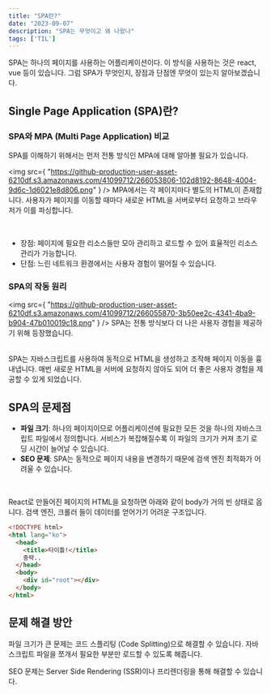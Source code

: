 ```yaml
---
title: "SPA란?"
date: "2023-09-07"
description: "SPA는 무엇이고 왜 나왔나"
tags: ['TIL']
---
```


SPA는 하나의 페이지를 사용하는 어플리케이션이다. 이 방식을 사용하는 것은 react, vue 등이 있습니다. 그럼 SPA가 무엇인지, 장점과 단점엔 무엇이 있는지 알아보겠습니다.

## Single Page Application (SPA)란?

### SPA와 MPA (Multi Page Application) 비교

SPA를 이해하기 위해서는 먼저 전통 방식인 MPA에 대해 알아볼 필요가 있습니다.

<img
  src={
    "https://github-production-user-asset-6210df.s3.amazonaws.com/41099712/266053806-102d8192-8648-4004-9d6c-1d6021e8d806.png"
  }
/>
MPA에서는 각 페이지마다 별도의 HTML이 존재합니다. 사용자가 페이지를 이동할 때마다
새로운 HTML을 서버로부터 요청하고 브라우저가 이를 파싱합니다.

<br />

- 장점: 페이지에 필요한 리소스들만 모아 관리하고 로드할 수 있어 효율적인 리소스 관리가 가능합니다.
- 단점: 느린 네트워크 환경에서는 사용자 경험이 떨어질 수 있습니다.

### SPA의 작동 원리

<img
  src={
    "https://github-production-user-asset-6210df.s3.amazonaws.com/41099712/266055870-3b50ee2c-4341-4ba9-b904-47b010019c18.png"
  }
/>
SPA는 전통 방식보다 더 나은 사용자 경험을 제공하기 위해 등장했습니다.

<br />
SPA는 자바스크립트를 사용하여 동적으로 HTML을 생성하고 조작해 페이지 이동을 흉내냅니다.
매번 새로운 HTML을 서버에 요청하지 않아도 되어 더 좋은 사용자 경험을 제공할 수 있게
되었습니다.

## SPA의 문제점

- **파일 크기**: 하나의 페이지이므로 어플리케이션에 필요한 모든 것을 하나의 자바스크립트 파일에서 정의합니다. 서비스가 복잡해질수록 이 파일의 크기가 커져 초기 로딩 시간이 늘어날 수 있습니다.
- **SEO 문제**: SPA는 동적으로 페이지 내용을 변경하기 때문에 검색 엔진 최적화가 어려울 수 있습니다.

<br />

React로 만들어진 페이지의 HTML을 요청하면 아래와 같이 body가 거의 빈 상태로 옵니다. 검색 엔진, 크롤러 들이 데이터를 얻어가기 어려운 구조입니다.

```html
<!DOCTYPE html>
<html lang="ko">
  <head>
    <title>타이틀!</title>
    중략..
  </head>
  <body>
    <div id="root"></div>
  </body>
</html>
```

## 문제 해결 방안

파일 크기가 큰 문제는 코드 스플리팅 (Code Splitting)으로 해결할 수 있습니다. 자바스크립트 파일을 쪼개서 필요한 부분만 로드할 수 있도록 해줍니다.

SEO 문제는 Server Side Rendering (SSR)이나 프리렌더링을 통해 해결할 수 있습니다.
